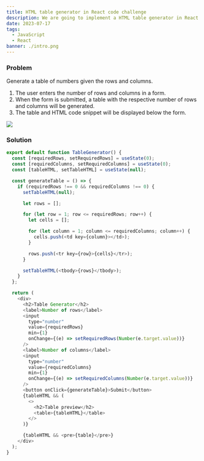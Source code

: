 ```yaml
---
title: HTML table generator in React code challenge
description: We are going to implement a HTML table generator in React.
date: 2023-07-17
tags:
  - JavaScript
  - React
banner: ./intro.png
---
```


### Problem

Generate a table of numbers given the rows and columns.

1. The user enters the number of rows and columns in a form.
2. When the form is submitted, a table with the respective number of rows and columns will be generated.
3. The table and HTML code snippet will be displayed below the form.

![](./example.png)

### Solution

```js
export default function TableGenerator() {
  const [requiredRows, setRequiredRows] = useState(0);
  const [requiredColumns, setRequiredColumns] = useState(0);
  const [tableHTML, setTableHTML] = useState(null);

  const generateTable = () => {
    if (requiredRows !== 0 && requiredColumns !== 0) {
      setTableHTML(null);

      let rows = [];

      for (let row = 1; row <= requiredRows; row++) {
        let cells = [];

        for (let column = 1; column <= requiredColumns; column++) {
          cells.push(<td key={column}></td>);
        }

        rows.push(<tr key={row}>{cells}</tr>);
      }

      setTableHTML(<tbody>{rows}</tbody>);
    }
  };

  return (
    <div>
      <h2>Table Generator</h2>
      <label>Number of rows</label>
      <input
        type="number"
        value={requiredRows}
        min={1}
        onChange={(e) => setRequiredRows(Number(e.target.value))}
      />
      <label>Number of columns</label>
      <input
        type="number"
        value={requiredColumns}
        min={1}
        onChange={(e) => setRequiredColumns(Number(e.target.value))}
      />
      <button onClick={generateTable}>Submit</button>
      {tableHTML && (
        <>
          <h2>Table preview</h2>
          <table>{tableHTML}</table>
        </>
      )}

      {tableHTML && <pre>{table}</pre>}
    </div>
  );
}
```
